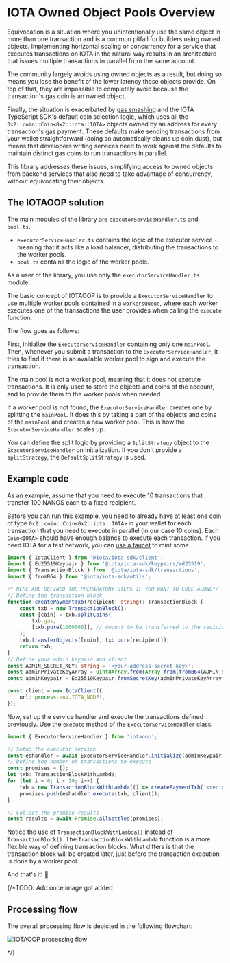 
# IOTA Owned Object Pools Overview

<Beta/>

Equivocation is a situation where you unintentionally use the same object in more than one
transaction and is a common pitfall for builders using owned objects. Implementing horizontal
scaling or concurrency for a service that executes transactions on IOTA in the natural way results in
an architecture that issues multiple transactions in parallel from the same account.

The community largely avoids using owned objects as a result, but doing so means you lose the
benefit of the lower latency those objects provide. On top of that, they are impossible to
completely avoid because the transaction's gas coin is an owned object.

Finally, the situation is exacerbated by
[gas smashing](../../../../developer/iota-101/transactions/gas-smashing.mdx) and the IOTA TypeScript SDK's
default coin selection logic, which uses all the `0x2::coin::Coin<0x2::iota::IOTA>` objects owned by
an address for every transaction's gas payment. These defaults make sending transactions from your
wallet straightforward (doing so automatically cleans up coin dust), but means that developers
writing services need to work against the defaults to maintain distinct gas coins to run
transactions in parallel.

This library addresses these issues, simplifying access to owned objects from backend services that
also need to take advantage of concurrency, without equivocating their objects.

## The IOTAOOP solution

The main modules of the library are `executorServiceHandler.ts` and `pool.ts`.

-   `executorServiceHandler.ts` contains the logic of the executor service - meaning that it acts
    like a load balancer, distributing the transactions to the worker pools.
-   `pool.ts` contains the logic of the worker pools.

As a user of the library, you use only the `executorServiceHandler.ts` module.

The basic concept of IOTAOOP is to provide a `ExecutorServiceHandler` to use multiple worker pools
contained in a `workersQueue`, where each worker executes one of the transactions the user provides
when calling the `execute` function.

The flow goes as follows:

First, initialize the `ExecutorServiceHandler` containing only one `mainPool`. Then, whenever you
submit a transaction to the `ExecutorServiceHandler`, it tries to find if there is an available
worker pool to sign and execute the transaction.

The main pool is not a worker pool, meaning that it does not execute transactions. It is only used
to store the objects and coins of the account, and to provide them to the worker pools when needed.

If a worker pool is not found, the `ExecutorServiceHandler` creates one by splitting the `mainPool`.
It does this by taking a part of the objects and coins of the `mainPool` and creates a new worker
pool. This is how the `ExecutorServiceHandler` scales up.

You can define the split logic by providing a `SplitStrategy` object to the `ExecutorServiceHandler`
on initialization. If you don't provide a `splitStrategy`, the `DefaultSplitStrategy` is used.

## Example code

As an example, assume that you need to execute 10 transactions that transfer 100 NANOS each to a
fixed recipient.

Before you can run this example, you need to already have at least one coin of type
`0x2::coin::Coin<0x2::iota::IOTA>` in your wallet for each transaction that you need to execute in
parallel (in our case 10 coins). Each `Coin<IOTA>` should have enough balance to execute each
transaction. If you need IOTA for a test network, you can
[use a faucet](../../../../developer/getting-started/get-coins.mdx) to mint some.

```ts
import { IotaClient } from '@iota/iota-sdk/client';
import { Ed25519Keypair } from '@iota/iota-sdk/keypairs/ed25519';
import { TransactionBlock } from '@iota/iota-sdk/transactions';
import { fromB64 } from '@iota/iota-sdk/utils';

/* HERE ARE DEFINED THE PREPARATORY STEPS IF YOU WANT TO CODE ALONG*/
// Define the transaction block
function createPaymentTxb(recipient: string): TransactionBlock {
    const txb = new TransactionBlock();
    const [coin] = txb.splitCoins(
        txb.gas,
        [txb.pure(1000000)], // Amount to be transferred to the recipient
    );
    txb.transferObjects([coin], txb.pure(recipient));
    return txb;
}
// Define your admin keypair and client
const ADMIN_SECRET_KEY: string = '<your-address-secret-key>';
const adminPrivateKeyArray = Uint8Array.from(Array.from(fromB64(ADMIN_SECRET_KEY)));
const adminKeypair = Ed25519Keypair.fromSecretKey(adminPrivateKeyArray.slice(1));

const client = new IotaClient({
    url: process.env.IOTA_NODE!,
});
```

Now, set up the service handler and execute the transactions defined previously. Use the `execute`
method of the `ExecutorServiceHandler` class.

```ts
import { ExecutorServiceHandler } from 'iotaoop';

// Setup the executor service
const eshandler = await ExecutorServiceHandler.initialize(adminKeypair, client);
// Define the number of transactions to execute
const promises = [];
let txb: TransactionBlockWithLambda;
for (let i = 0; i < 10; i++) {
    txb = new TransactionBlockWithLambda(() => createPaymentTxb('<recipient-address>'));
    promises.push(eshandler.execute(txb, client));
}

// Collect the promise results
const results = await Promise.allSettled(promises);
```

Notice the use of `TransactionBlockWithLambda()` instead of `TransactionBlock()`. The
`TransactionBlockWithLambda` function is a more flexible way of defining transaction blocks. What
differs is that the transaction block will be created later, just before the transaction execution
is done by a worker pool.

And that's it! 🚀

{/*TODO: Add once image got added
## Processing flow

The overall processing flow is depicted in the following flowchart:

![IOTAOOP processing flow](/iota-exec-handler-flowchart.png)

*/}
